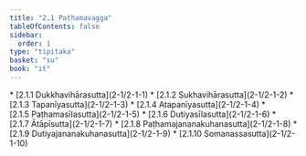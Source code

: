 ```yaml
---
title: "2.1 Paṭhamavagga"
tableOfContents: false
sidebar:
  order: 1
type: "tipitaka"
basket: "su"
book: "it"
---
```



<DynamicBreadcrumb />



<TableOfContents book="it" section="2.1">
* [2.1.1 Dukkhavihārasutta](2-1/2-1-1)
* [2.1.2 Sukhavihārasutta](2-1/2-1-2)
* [2.1.3 Tapanīyasutta](2-1/2-1-3)
* [2.1.4 Atapanīyasutta](2-1/2-1-4)
* [2.1.5 Paṭhamasīlasutta](2-1/2-1-5)
* [2.1.6 Dutiyasīlasutta](2-1/2-1-6)
* [2.1.7 Ātāpīsutta](2-1/2-1-7)
* [2.1.8 Paṭhamajananakuhanasutta](2-1/2-1-8)
* [2.1.9 Dutiyajananakuhanasutta](2-1/2-1-9)
* [2.1.10 Somanassasutta](2-1/2-1-10)
</TableOfContents>